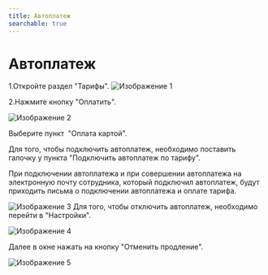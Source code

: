 ```yaml
---
title: Автоплатеж
searchable: true
---
```


# Автоплатеж

1.Откройте раздел "Тарифы".
![Изображение 1](/from-carrot-images/tariffs_45.png)

2.Нажмите кнопку "Оплатить".

![Изображение 2](/from-carrot-images/tariffs_46.png)

Выберите пункт  "Оплата картой".



Для того, чтобы подключить автоплатеж, необходимо поставить галочку у пункта "Подключить автоплатеж по тарифу".

При подключении автоплатежа и при совершении автоплатежа на электронную почту сотрудника, который подключил автоплатеж, будут приходить письма о подключении автоплатежа и оплате тарифа.

![Изображение 3](/from-carrot-images/tariffs_47.png)
Для того, чтобы отключить автоплатеж, необходимо перейти в "Настройки".

![Изображение 4](/from-carrot-images/tariffs_48.png)

Далее в окне нажать на кнопку "Отменить продление".

![Изображение 5](/from-carrot-images/tariffs_49.png)

